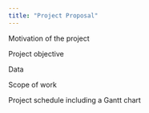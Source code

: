 ```yaml
---
title: "Project Proposal"
---
```


Motivation of the project

Project objective

Data

Scope of work

Project schedule including a Gantt chart
